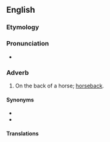 ==English==

===Etymology===
{{prefix|en|a|horseback}}

===Pronunciation===
* {{IPA|en|/əˈhʌl/}}

===Adverb===
{{en-adv|-}}

# On the back of a horse; [[horseback#Adverb|horseback]].
#: {{ux|en|Policemen once patrolled the streets '''ahorseback'''.}}

====Synonyms====
* {{l|en|horseback}}
* {{l|en|ahorse}}

====Translations====
{{trans-see|on the back of a horse|horseback}}